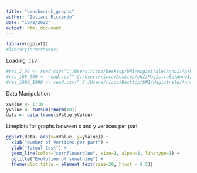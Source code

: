 ```yaml
---
title: "benchmarck_graphs"
author: "Zuliani Riccardo"
date: "10/8/2022"
output: html_document
---
```



```r
library(ggplot2)
#library(hrbrthemes)
```


Loading .csv
```r
#res_2_99 <- read.csv("C:/Users/ricca/Desktop/UNI/Magistrale/Anno1/AA/Modulo2/project_exam/Auction-MWM-Comparison/benchmarck_graphs/")
#res_100_999 <- read.csv(" C:/Users/ricca/Desktop/UNI/Magistrale/Anno1/AA/Modulo2/project_exam/Auction-MWM-Comparison/benchmarck_graphs/")
#res_1000_1999 <- read.csv(" C:/Users/ricca/Desktop/UNI/Magistrale/Anno1/AA/Modulo2/project_exam/Auction-MWM-Comparison/benchmarck_graphs/")
```


Data Manipulation
```r
xValue <- 1:10
yValue <- cumsum(rnorm(10))
data <- data.frame(xValue,yValue)
```


Lineplots for graphs between x and y vertices per part
```r
ggplot(data, aes(x=xValue, y=yValue)) +
  xlab("Number of Vertices per part") +
  ylab("Totoal Cost") +
  geom_line(color="cornflowerblue", size=1, alpha=1, linetype=1) +
  ggtitle("Evolution of something") +
  theme(plot.title = element_text(size=20, hjust = 0.5))
```
